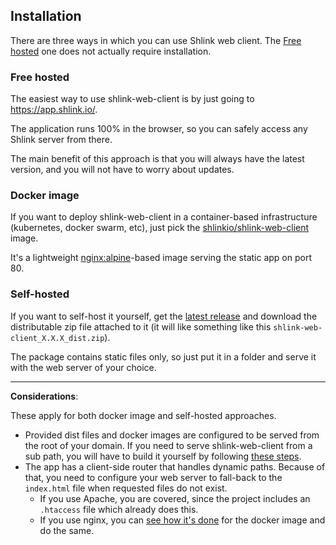 ## Installation

There are three ways in which you can use Shlink web client. The [Free hosted](#free-hosted) one does not actually require installation.

### Free hosted

The easiest way to use shlink-web-client is by just going to https://app.shlink.io/.

The application runs 100% in the browser, so you can safely access any Shlink server from there.

The main benefit of this approach is that you will always have the latest version, and you will not have to worry about updates.

### Docker image

If you want to deploy shlink-web-client in a container-based infrastructure (kubernetes, docker swarm, etc), just pick the [shlinkio/shlink-web-client](https://hub.docker.com/r/shlinkio/shlink-web-client/) image.

It's a lightweight [nginx:alpine](https://hub.docker.com/r/library/nginx/)-based image serving the static app on port 80.

### Self-hosted

If you want to self-host it yourself, get the [latest release](https://github.com/shlinkio/shlink-web-client/releases/latest) and download the distributable zip file attached to it (it will like something like this `shlink-web-client_X.X.X_dist.zip`).

The package contains static files only, so just put it in a folder and serve it with the web server of your choice.

---

**Considerations**:

These apply for both docker image and self-hosted approaches.

* Provided dist files and docker images are configured to be served from the root of your domain. If you need to serve shlink-web-client from a sub path, you will have to build it yourself by following [these steps](/documentation/shlink-web-client/serve-in-sub-path).
* The app has a client-side router that handles dynamic paths. Because of that, you need to configure your web server to fall-back to the `index.html` file when requested files do not exist.
    * If you use Apache, you are covered, since the project includes an `.htaccess` file which already does this.
    * If you use nginx, you can [see how it's done](https://github.com/shlinkio/shlink-web-client/blob/master/config/docker/nginx.conf) for the docker image and do the same.
